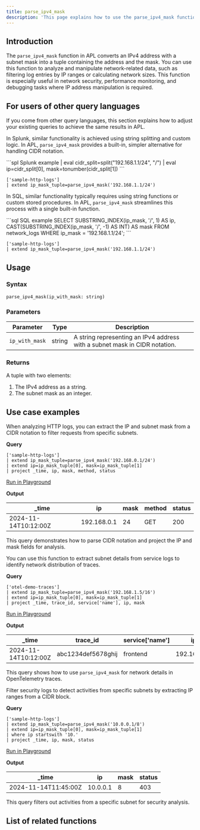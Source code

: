 ```yaml
---
title: parse_ipv4_mask
description: 'This page explains how to use the parse_ipv4_mask function in APL.'
---
```


## Introduction

The `parse_ipv4_mask` function in APL converts an IPv4 address with a subnet mask into a tuple containing the address and the mask. You can use this function to analyze and manipulate network-related data, such as filtering log entries by IP ranges or calculating network sizes. This function is especially useful in network security, performance monitoring, and debugging tasks where IP address manipulation is required.

## For users of other query languages

If you come from other query languages, this section explains how to adjust your existing queries to achieve the same results in APL.

<AccordionGroup>
<Accordion title="Splunk SPL users">

In Splunk, similar functionality is achieved using string splitting and custom logic. In APL, `parse_ipv4_mask` provides a built-in, simpler alternative for handling CIDR notation.

<CodeGroup>
```spl Splunk example
| eval cidr_split=split("192.168.1.1/24", "/")
| eval ip=cidr_split[0], mask=tonumber(cidr_split[1])
```

```kusto APL equivalent
['sample-http-logs']
| extend ip_mask_tuple=parse_ipv4_mask('192.168.1.1/24')
```
</CodeGroup>

</Accordion>
<Accordion title="ANSI SQL users">

In SQL, similar functionality typically requires using string functions or custom stored procedures. In APL, `parse_ipv4_mask` streamlines this process with a single built-in function.

<CodeGroup>
```sql SQL example
SELECT SUBSTRING_INDEX(ip_mask, '/', 1) AS ip, 
       CAST(SUBSTRING_INDEX(ip_mask, '/', -1) AS INT) AS mask
FROM network_logs
WHERE ip_mask = '192.168.1.1/24';
```

```kusto APL equivalent
['sample-http-logs']
| extend ip_mask_tuple=parse_ipv4_mask('192.168.1.1/24')
```
</CodeGroup>

</Accordion>
</AccordionGroup>

## Usage

### Syntax

```kusto
parse_ipv4_mask(ip_with_mask: string)
```

### Parameters

| Parameter      | Type   | Description                                                                 |
|----------------|--------|-----------------------------------------------------------------------------|
| `ip_with_mask` | string | A string representing an IPv4 address with a subnet mask in CIDR notation. |

### Returns

A tuple with two elements:
1. The IPv4 address as a string.
2. The subnet mask as an integer.

## Use case examples

<Tabs>
<Tab title="Log analysis">

When analyzing HTTP logs, you can extract the IP and subnet mask from a CIDR notation to filter requests from specific subnets.

**Query**

```kusto
['sample-http-logs']
| extend ip_mask_tuple=parse_ipv4_mask('192.168.0.1/24')
| extend ip=ip_mask_tuple[0], mask=ip_mask_tuple[1]
| project _time, ip, mask, method, status
```

[Run in Playground](https://play.axiom.co/axiom-play-qf1k/explorer?initForm=%7B%22apl%22%3A%22%5B%27sample-http-logs%27%5D%20%7C%20extend%20ip_mask_tuple%3Dparse_ipv4_mask%28%27192.168.0.1%2F24%27%29%20%7C%20extend%20ip%3Dip_mask_tuple%5B0%5D%2C%20mask%3Dip_mask_tuple%5B1%5D%20%7C%20project%20_time%2C%20ip%2C%20mask%2C%20method%2C%20status%22%7D)

**Output**

| _time                | ip            | mask | method | status |
|----------------------|---------------|------|--------|--------|
| 2024-11-14T10:12:00Z | 192.168.0.1   | 24   | GET    | 200    |

This query demonstrates how to parse CIDR notation and project the IP and mask fields for analysis.

</Tab>
<Tab title="OpenTelemetry traces">

You can use this function to extract subnet details from service logs to identify network distribution of traces.

**Query**

```kusto
['otel-demo-traces']
| extend ip_mask_tuple=parse_ipv4_mask('192.168.1.5/16')
| extend ip=ip_mask_tuple[0], mask=ip_mask_tuple[1]
| project _time, trace_id, service['name'], ip, mask
```

[Run in Playground](https://play.axiom.co/axiom-play-qf1k/explorer?initForm=%7B%22apl%22%3A%22%5B%27otel-demo-traces%27%5D%20%7C%20extend%20ip_mask_tuple%3Dparse_ipv4_mask%28%27192.168.1.5%2F16%27%29%20%7C%20extend%20ip%3Dip_mask_tuple%5B0%5D%2C%20mask%3Dip_mask_tuple%5B1%5D%20%7C%20project%20_time%2C%20trace_id%2C%20service%5B%27name%27%5D%2C%20ip%2C%20mask%22%7D)

**Output**

| _time                | trace_id           | service['name']  | ip            | mask |
|----------------------|--------------------|------------------|---------------|------|
| 2024-11-14T10:12:00Z | abc1234def5678ghij | frontend         | 192.168.1.5   | 16   |

This query shows how to use `parse_ipv4_mask` for network details in OpenTelemetry traces.

</Tab>
<Tab title="Security logs">

Filter security logs to detect activities from specific subnets by extracting IP ranges from a CIDR block.

**Query**

```kusto
['sample-http-logs']
| extend ip_mask_tuple=parse_ipv4_mask('10.0.0.1/8')
| extend ip=ip_mask_tuple[0], mask=ip_mask_tuple[1]
| where ip startswith '10.'
| project _time, ip, mask, status
```

[Run in Playground](https://play.axiom.co/axiom-play-qf1k/explorer?initForm=%7B%22apl%22%3A%22%5B%27sample-http-logs%27%5D%20%7C%20extend%20ip_mask_tuple%3Dparse_ipv4_mask%28%2710.0.0.1%2F8%27%29%20%7C%20extend%20ip%3Dip_mask_tuple%5B0%5D%2C%20mask%3Dip_mask_tuple%5B1%5D%20%7C%20where%20ip%20startswith%20%2710.%27%20%7C%20project%20_time%2C%20ip%2C%20mask%2C%20status%22%7D)

**Output**

| _time                | ip        | mask | status |
|----------------------|-----------|------|--------|
| 2024-11-14T11:45:00Z | 10.0.0.1  | 8    | 403    |

This query filters out activities from a specific subnet for security analysis.

</Tab>
</Tabs>

## List of related functions
